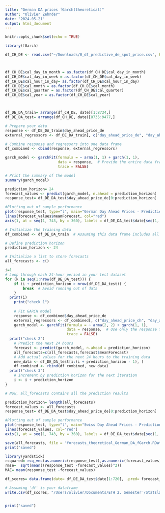 ```yaml
---
title: "German DA prices fGarch(theoretical)"
author: "Olivier Zehnder"
date: "2024-05-21"
output: html_document
---
```



```r
knitr::opts_chunk$set(echo = TRUE)
```

```r
library(fGarch)
```


```r
df_CH_DE <- read.csv("~/Downloads/0_df_predictive_de_spot_price.csv", header=TRUE)



df_CH_DE$cal_day_in_month = as.factor(df_CH_DE$cal_day_in_month)
df_CH_DE$cal_day_in_week = as.factor(df_CH_DE$cal_day_in_week)
df_CH_DE$cal_hour_in_day= as.factor(df_CH_DE$cal_hour_in_day)
df_CH_DE$cal_month = as.factor(df_CH_DE$cal_month)
df_CH_DE$cal_quarter = as.factor(df_CH_DE$cal_quarter)
df_CH_DE$cal_year = as.factor(df_CH_DE$cal_year)



df_DE_DA_train= arrange(df_CH_DE, date)[1:8734,]
df_DE_DA_test= arrange(df_CH_DE, date)[8735:9477,]
```


```r

# Prepare your data
response <- df_DE_DA_train$day_ahead_price_de
external_regressors <- df_DE_DA_train[, c("day_ahead_price_de", "day_ahead_price_at")]  # Replace with your actual regressor names

# Combine response and regressors into one data frame
df_combined <- cbind(response, external_regressors)

garch_model <- garchFit(formula = ~ arma(1, 1) + garch(1, 1),
                        data = response,  # Provide the entire data frame
                        trace = FALSE)

# Print the summary of the model
summary(garch_model)


```


```r
prediction_horizon= 24
forecast_values <- predict(garch_model, n.ahead = prediction_horizon)
response_test= df_DE_DA_test$day_ahead_price_de[0:prediction_horizon]

#Plotting out of sample performance
plot(response_test, type="l", main="German Day Ahead Prices - Predictions",  xlab = " ", ylab = "Price", xaxt = "n", ylim=c(0,350))
lines(forecast_values$meanForecast, col="red")
axis(1, at = seq(1, 743, by = 360), labels = df_DE_DA_test$date[seq(1, 743, by = 360)], las = 2, cex.axis = 0.7)
```


```r

# Initialize the training data
df_combined <- df_DE_DA_train  # Assuming this data frame includes all necessary variables

# Define prediction horizon
prediction_horizon <- 24

# Initialize a list to store forecasts
all_forecasts <- c()

i=1
# Loop through each 24-hour period in your test dataset
for (k in seq(1:nrow(df_DE_DA_test))) {
    if (i + prediction_horizon > nrow(df_DE_DA_test)) {
        break  # Avoid running out of data
    }
  print(i)
    print("check 1")
  
    # Fit GARCH model
    response <- df_combined$day_ahead_price_de
    external_regressors <- df_combined[, c("day_ahead_price_ch", "day_ahead_price_at")]
    garch_model <- garchFit(formula = ~ arma(2, 2) + garch(1, 1),
                            data = response,  # Use only the response for the GARCH model
                            trace = FALSE)
  print("check 2")
    # Predict the next 24 hours
    forecast <- predict(garch_model, n.ahead = prediction_horizon)
    all_forecasts=c(all_forecasts,forecast$meanForecast)
    # Add actual values for the next 24 hours to the training data
    new_data <- df_DE_DA_test[i:(i + prediction_horizon - 1), ]
    df_combined <- rbind(df_combined, new_data)
  print("check 3")
    # Increment by prediction horizon for the next iteration
    i <- i + prediction_horizon
}

# Now, all_forecasts contains all the prediction results

```

```r
prediction_horizon= length(all_forecasts)
forecast_values <- all_forecasts
response_test= df_DE_DA_test$day_ahead_price_de[0:prediction_horizon]

#Plotting out of sample performance
plot(response_test, type="l", main="Swiss Day Ahead Prices - Predictions",  xlab = " ", ylab = "Price", xaxt = "n", ylim=c(0,350))
lines(forecast_values, col="red")
axis(1, at = seq(1, 743, by = 360), labels = df_DE_DA_test$date[seq(1, 743, by = 360)], las = 2, cex.axis = 0.7)
```
```r
save(all_forecasts, file = "forecasts_theoretical_German_DA_fGarch.RData")
print("saved")
```

```r
library(yardstick)
rsquared= rsq_vec(as.numeric(response_test),as.numeric(forecast_values))
rmse=  sqrt(mean((response_test -forecast_values)^2))
MAE= mean(response_test -forecast_values)
```

```r

df_scores= data.frame(date= df_DE_DA_test$date[1:720], .pred= forecast_values, acutal=response_test )

# Assuming 'df' is your dataframe
write.csv(df_scores, "/Users/olivier/Documents/ETH 2. Semester¨/Statslab/Scores DA prices/1 - GARCH - Prediction - DE - Data Predictive/holdout_predictions.csv", row.names = FALSE)


print("saved")

```
